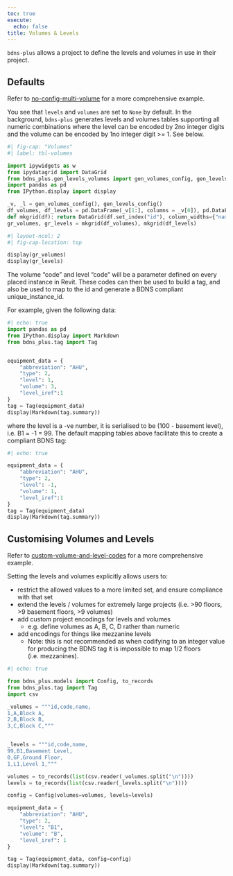 ```yaml
---
toc: true
execute:
  echo: false
title: Volumes & Levels
---
```


`bdns-plus` allows a project to define the levels and volumes in use in their project.

## Defaults

::: {.callout-tip}
Refer to [no-config-multi-volume](examples/no-config-multi-volume) for a more comprehensive example.
:::

You see that `levels` and `volumes` are set to `None` by default.
In the background, `bdns-plus` generates levels and volumes tables supporting
all numeric combinations where the level can be encoded by 2no integer digits
and the volume can be encoded by 1no integer digit >= 1. See below.

```python
#| fig-cap: "Volumes"
#| label: tbl-volumes

import ipywidgets as w
from ipydatagrid import DataGrid
from bdns_plus.gen_levels_volumes import gen_volumes_config, gen_levels_config
import pandas as pd
from IPython.display import display

_v, _l = gen_volumes_config(), gen_levels_config()
df_volumes, df_levels = pd.DataFrame(_v[1:], columns = _v[0]), pd.DataFrame(_l[1:], columns = _l[0])
def mkgrid(df): return DataGrid(df.set_index("id"), column_widths={"name": 100}) #, layout={"width":"40%"}
gr_volumes, gr_levels = mkgrid(df_volumes), mkgrid(df_levels)
```


```python
#| layout-ncol: 2
#| fig-cap-location: top

display(gr_volumes)
display(gr_levels)
```


The volume "code" and level "code" will be a parameter defined on every placed instance in Revit.
These codes can then be used to build a tag, and also be used to map to the id and generate a
BDNS compliant unique_instance_id.

For example, given the following data:

```python
#| echo: true
import pandas as pd
from IPython.display import Markdown
from bdns_plus.tag import Tag


equipment_data = {
    "abbreviation": "AHU",
    "type": 2,
    "level": 1,
    "volume": 3,
    "level_iref":1
}
tag = Tag(equipment_data)
display(Markdown(tag.summary))
```


where the level is a -ve number, it is serialised to be (100 - basement level), i.e. B1 = -1 = 99. 
The default mapping tables above facilitate this to create a compliant BDNS tag:

```python
#| echo: true

equipment_data = {
    "abbreviation": "AHU",
    "type": 2,
    "level": -1,
    "volume": 1,
    "level_iref":1
}
tag = Tag(equipment_data)
display(Markdown(tag.summary))
```


## Customising Volumes and Levels

::: {.callout-tip}
Refer to [custom-volume-and-level-codes](examples/custom-volume-and-level-codes) for a more comprehensive example.
:::


Setting the levels and volumes explicitly allows users to:

- restrict the allowed values to a more limited set, and ensure compliance with that set
- extend the levels / volumes for extremely large projects 
(i.e. >90 floors, >9 basement floors, >9 volumes)
- add custom project encodings for levels and volumes
   - e.g. define volumes as A, B, C, D rather than numeric
- add encodings for things like mezzanine levels
   - Note: this is not recommended as when codifying to an integer value for producing the BDNS tag
     it is impossible to map 1/2 floors (i.e. mezzanines).


```python
#| echo: true

from bdns_plus.models import Config, to_records
from bdns_plus.tag import Tag
import csv

_volumes = """id,code,name,
1,A,Block A,
2,B,Block B,
3,C,Block C,"""


_levels = """id,code,name,
99,B1,Basement Level,
0,GF,Ground Floor,
1,L1,Level 1,"""

volumes = to_records(list(csv.reader(_volumes.split("\n"))))
levels = to_records(list(csv.reader(_levels.split("\n"))))

config = Config(volumes=volumes, levels=levels)

equipment_data = {
    "abbreviation": "AHU",
    "type": 2,
    "level": "B1",
    "volume": "B",
    "level_iref": 1
}

tag = Tag(equipment_data, config=config)
display(Markdown(tag.summary))
```

